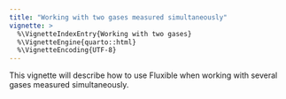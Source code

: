 ```yaml
---
title: "Working with two gases measured simultaneously"
vignette: >
  %\VignetteIndexEntry{Working with two gases}
  %\VignetteEngine{quarto::html}
  %\VignetteEncoding{UTF-8}
---
```


This vignette will describe how to use Fluxible when working with several gases measured simultaneously.
